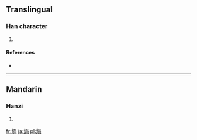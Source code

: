 ==Translingual==

===Han character===
{{Han char|rn=86|rad=火|as=09|sn=13|four=|canj=火月月口 (FBBR)}}

# {{defn|Han|sort=火09}}

====References====
* {{Han ref|kx=0678.161|dkj=19251|hdz=32218.020|uh=7171|ud=29041}}

----

==Mandarin==

===Hanzi===
{{cmn-hanzi|pin=[[guā]] ([[gua1]])|wg=kua<sup>1</sup>}}

# {{defn|Mandarin|sort=火09}}

[[fr:煱]]
[[ja:煱]]
[[pl:煱]]